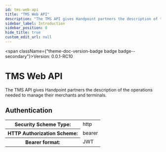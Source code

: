 ```yaml
---
id: tms-web-api
title: "TMS Web API"
description: "The TMS API gives Handpoint partners the description of the operations needed  to manage their merchants and terminals."
sidebar_label: Introduction
sidebar_position: 0
hide_title: true
custom_edit_url: null
---
```



<span className={"theme-doc-version-badge badge badge--secondary"}>Version: 0.0.1-RC10</span>

<h1 className={"openapi__heading"}>TMS Web API</h1>



The TMS API gives Handpoint partners the description of the operations needed  to manage their merchants and terminals.


<div style={{"marginBottom":"2rem"}}><h2 id={"authentication"} style={{"marginBottom":"1rem"}}>Authentication</h2><SchemaTabs className={"openapi-tabs__security-schemes"}><TabItem label={"HTTP: Bearer Auth"} value={"BearerAuth"}><div><table><tbody><tr><th>Security Scheme Type:</th><td>http</td></tr><tr><th>HTTP Authorization Scheme:</th><td>bearer</td></tr><tr><th>Bearer format:</th><td>JWT</td></tr></tbody></table></div></TabItem></SchemaTabs></div>
      